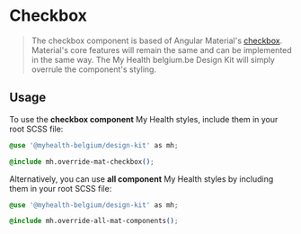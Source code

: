 
<Meta title="Components/Checkbox" />

# Checkbox

> The checkbox component is based of Angular Material's [checkbox](https://material.angular.io/components/checkbox). Material's core features will remain the same and can be implemented in the same way.
> The My Health belgium.be Design Kit will simply overrule the component's styling.

## Usage

To use the **checkbox component** My Health styles, include them in your root SCSS file:

```css
@use '@myhealth-belgium/design-kit' as mh;

@include mh.override-mat-checkbox();
```

Alternatively, you can use **all component** My Health styles by including them in your root SCSS file:

```css
@use '@myhealth-belgium/design-kit' as mh;

@include mh.override-all-mat-components();
```
